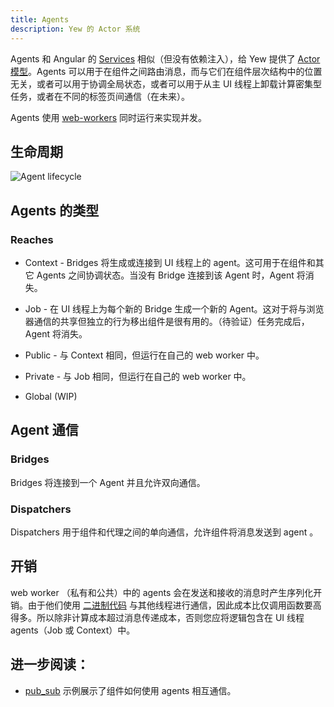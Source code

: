 ```yaml
---
title: Agents
description: Yew 的 Actor 系统
---
```


Agents 和 Angular 的 [Services](https://angular.io/guide/architecture-services) 相似（但没有依赖注入），给 Yew 提供了 [Actor 模型](https://en.wikipedia.org/wiki/Actor_model)。Agents 可以用于在组件之间路由消息，而与它们在组件层次结构中的位置无关，或者可以用于协调全局状态，或者可以用于从主 UI 线程上卸载计算密集型任务，或者在不同的标签页间通信（在未来）。

Agents 使用 [web-workers](https://developer.mozilla.org/en-US/docs/Web/API/Web_Workers_API/Using_web_workers) 同时运行来实现并发。

## 生命周期

![Agent lifecycle](https://user-images.githubusercontent.com/42674621/79125224-b6481d80-7d95-11ea-8e6a-ab9b52d1d8ac.png)

## Agents 的类型

### Reaches

-   Context - Bridges 将生成或连接到 UI 线程上的 agent。这可用于在组件和其它 Agents 之间协调状态。当没有 Bridge 连接到该 Agent 时，Agent 将消失。

-   Job - 在 UI 线程上为每个新的 Bridge 生成一个新的 Agent。这对于将与浏览器通信的共享但独立的行为移出组件是很有用的。（待验证）任务完成后，Agent 将消失。

-   Public - 与 Context 相同，但运行在自己的 web worker 中。

-   Private - 与 Job 相同，但运行在自己的 web worker 中。

-   Global (WIP)

## Agent 通信

### Bridges

Bridges 将连接到一个 Agent 并且允许双向通信。

### Dispatchers

Dispatchers 用于组件和代理之间的单向通信，允许组件将消息发送到 agent 。

## 开销

web worker （私有和公共）中的 agents 会在发送和接收的消息时产生序列化开销。由于他们使用 [二进制代码](https://github.com/servo/bincode) 与其他线程进行通信，因此成本比仅调用函数要高得多。所以除非计算成本超过消息传递成本，否则您应将逻辑包含在 UI 线程 agents（Job 或 Context）中。

## 进一步阅读：

-   [pub_sub](https://github.com/yewstack/yew/tree/master/examples/pub_sub) 示例展示了组件如何使用 agents 相互通信。
